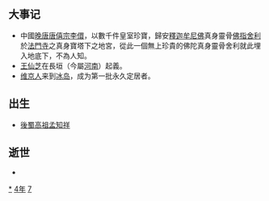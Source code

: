 {{yearTOC|874|唐'''[[咸通|咸通]]十五年'''，'''[[乾符|乾符]]元年'''；日本'''[[貞觀_(清和天皇)|貞觀]]十六年'''}}

== 大事记 ==
*中國[[晚唐|晚唐]][[唐僖宗|唐僖宗]][[李儇|李儇]]，以數千件皇室珍寶，歸安[[釋迦牟尼佛|釋迦牟尼佛]]真身靈骨[[佛指舍利|佛指舍利]]於[[法門寺|法門寺]]之真身寶塔下之地宮，從此一個無上珍貴的佛陀真身靈骨舍利就此埋入地底下，不為人知。
*[[王仙芝|王仙芝]]在長垣（今屬[[河南|河南]]）起義。
*[[维京人|维京人]]来到[[冰岛|冰岛]]，成为第一批永久定居者。

== 出生 ==
* [[後蜀高祖|後蜀高祖]][[孟知祥|孟知祥]]

== 逝世 ==
{{Wikisource year mention}}
*

[[Category:874年|*]]
[[Category:870年代|4年]]
[[Category:9世纪各年|7]]